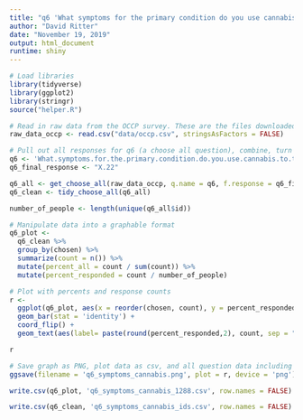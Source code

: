 ```yaml
---
title: "q6 'What symptoms for the primary condition do you use cannabis to treat? Please select all that apply.' (OCCP)"
author: "David Ritter"
date: "November 19, 2019"
output: html_document
runtime: shiny
---
```


```r
# Load libraries
library(tidyverse)
library(ggplot2)
library(stringr)
source("helper.R")
```

```r
# Read in raw data from the OCCP survey. These are the files downloaded from survey monkey saved as a .csv
raw_data_occp <- read.csv("data/occp.csv", stringsAsFactors = FALSE)
```

```r
# Pull out all responses for q6 (a choose all question), combine, turn into a tidy data format for further processing then determine 'question n'
q6 <- 'What.symptoms.for.the.primary.condition.do.you.use.cannabis.to.treat..Please.select.all.that.apply.'
q6_final_response <- "X.22"

q6_all <- get_choose_all(raw_data_occp, q.name = q6, f.response = q6_final_response)
q6_clean <- tidy_choose_all(q6_all)

number_of_people <- length(unique(q6_all$id))
```

```r
# Manipulate data into a graphable format
q6_plot <-
  q6_clean %>%
  group_by(chosen) %>%
  summarize(count = n()) %>%
  mutate(percent_all = count / sum(count)) %>%
  mutate(percent_responded = count / number_of_people)
```

```r
# Plot with percents and response counts
r <- 
  ggplot(q6_plot, aes(x = reorder(chosen, count), y = percent_responded)) +
  geom_bar(stat = 'identity') +
  coord_flip() +
  geom_text(aes(label= paste(round(percent_responded,2), count, sep = "***")))

r
```

```r
# Save graph as PNG, plot data as csv, and all question data including response IDs as csv (save question n and N at end of plot file as "_x.x")
ggsave(filename = 'q6_symptoms_cannabis.png', plot = r, device = 'png')

write.csv(q6_plot, 'q6_symptoms_cannabis_1288.csv', row.names = FALSE)

write.csv(q6_clean, 'q6_symptoms_cannabis_ids.csv', row.names = FALSE)
```